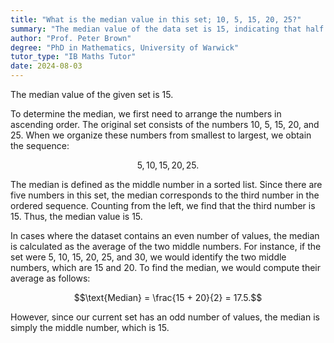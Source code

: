 ```yaml
---
title: "What is the median value in this set; 10, 5, 15, 20, 25?"
summary: "The median value of the data set is 15, indicating that half of the values are below this number and half are above it."
author: "Prof. Peter Brown"
degree: "PhD in Mathematics, University of Warwick"
tutor_type: "IB Maths Tutor"
date: 2024-08-03
---
```


The median value of the given set is $15$.

To determine the median, we first need to arrange the numbers in ascending order. The original set consists of the numbers $10$, $5$, $15$, $20$, and $25$. When we organize these numbers from smallest to largest, we obtain the sequence: 

$$5, 10, 15, 20, 25.$$

The median is defined as the middle number in a sorted list. Since there are five numbers in this set, the median corresponds to the third number in the ordered sequence. Counting from the left, we find that the third number is $15$. Thus, the median value is $15$.

In cases where the dataset contains an even number of values, the median is calculated as the average of the two middle numbers. For instance, if the set were $5$, $10$, $15$, $20$, $25$, and $30$, we would identify the two middle numbers, which are $15$ and $20$. To find the median, we would compute their average as follows:

$$\text{Median} = \frac{15 + 20}{2} = 17.5.$$

However, since our current set has an odd number of values, the median is simply the middle number, which is $15$.
    